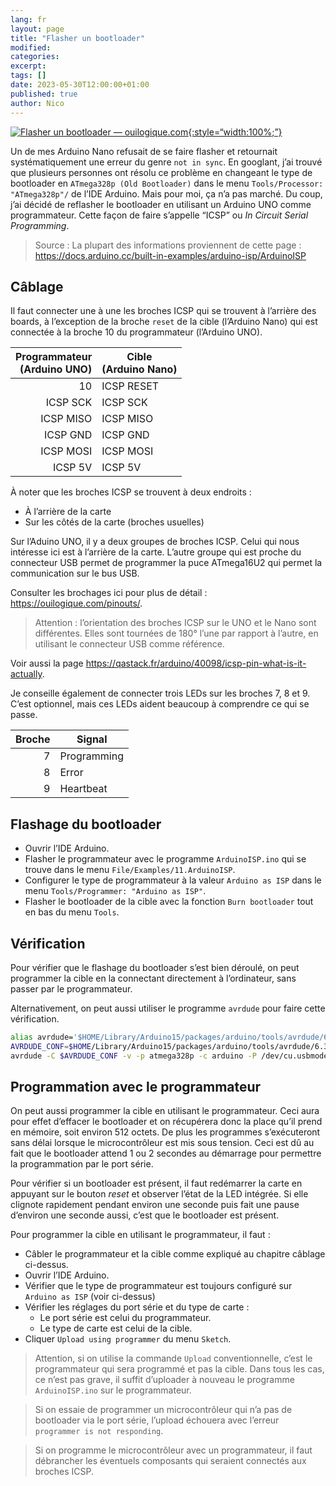 ```yaml
---
lang: fr
layout: page
title: "Flasher un bootloader"
modified:
categories:
excerpt:
tags: []
date: 2023-05-30T12:00:00+01:00
published: true
author: Nico
---
```


[![Flasher un bootloader — ouilogique.com][i1]{:style="width:100%;"}][i1]

[i1]: ./images/2023-05-30-flasher-un-bootloader-001_lowres.jpg

Un de mes Arduino Nano refusait de se faire flasher et retournait systématiquement une erreur du genre `not in sync`.
En googlant, j’ai trouvé que plusieurs personnes ont résolu ce problème en changeant le type de bootloader en `ATmega328p (Old Bootloader)` dans le menu `Tools/Processor: "ATmega328p"/` de l’IDE Arduino.
Mais pour moi, ça n’a pas marché.
Du coup, j’ai décidé de reflasher le bootloader en utilisant un Arduino UNO comme programmateur.
Cette façon de faire s’appelle “ICSP” ou _In Circuit Serial Programming_.

> Source : La plupart des informations proviennent de cette page : <https://docs.arduino.cc/built-in-examples/arduino-isp/ArduinoISP>

## Câblage

Il faut connecter une à une les broches ICSP qui se trouvent à l’arrière des boards, à l’exception de la broche `reset` de la cible (l’Arduino Nano) qui est connectée à la broche 10 du programmateur (l’Arduino UNO).

| Programmateur<br>(Arduino UNO) | Cible<br>(Arduino Nano) |
| -----------------------------: | ----------------------- |
|                             10 | ICSP RESET              |
|                       ICSP SCK | ICSP SCK                |
|                      ICSP MISO | ICSP MISO               |
|                       ICSP GND | ICSP GND                |
|                      ICSP MOSI | ICSP MOSI               |
|                        ICSP 5V | ICSP 5V                 |

À noter que les broches ICSP se trouvent à deux endroits :

-   À l’arrière de la carte
-   Sur les côtés de la carte (broches usuelles)

Sur l’Aduino UNO, il y a deux groupes de broches ICSP.
Celui qui nous intéresse ici est à l’arrière de la carte.
L’autre groupe qui est proche du connecteur USB permet de programmer la puce ATmega16U2 qui permet la communication sur le bus USB.

Consulter les brochages ici pour plus de détail : <https://ouilogique.com/pinouts/>.

> Attention : l’orientation des broches ICSP sur le UNO et le Nano sont différentes.
> Elles sont tournées de 180° l’une par rapport à l’autre, en utilisant le connecteur USB comme référence.

Voir aussi la page <https://qastack.fr/arduino/40098/icsp-pin-what-is-it-actually>.

Je conseille également de connecter trois LEDs sur les broches 7, 8 et 9.
C’est optionnel, mais ces LEDs aident beaucoup à comprendre ce qui se passe.

| Broche | Signal      |
| -----: | ----------- |
|      7 | Programming |
|      8 | Error       |
|      9 | Heartbeat   |

## Flashage du bootloader

-   Ouvrir l’IDE Arduino.
-   Flasher le programmateur avec le programme `ArduinoISP.ino` qui se trouve dans le menu `File/Examples/11.ArduinoISP`.
-   Configurer le type de programmateur à la valeur `Arduino as ISP` dans le menu `Tools/Programmer: "Arduino as ISP"`.
-   Flasher le bootloader de la cible avec la fonction `Burn bootloader` tout en bas du menu `Tools`.

## Vérification

Pour vérifier que le flashage du bootloader s’est bien déroulé, on peut programmer la cible en la connectant directement à l’ordinateur, sans passer par le programmateur.

Alternativement, on peut aussi utiliser le programme `avrdude` pour faire cette vérification.

```bash
alias avrdude='$HOME/Library/Arduino15/packages/arduino/tools/avrdude/6.3.0-arduino17/bin/avrdude'
AVRDUDE_CONF=$HOME/Library/Arduino15/packages/arduino/tools/avrdude/6.3.0-arduino17/etc/avrdude.conf
avrdude -C $AVRDUDE_CONF -v -p atmega328p -c arduino -P /dev/cu.usbmodem4012401
```

## Programmation avec le programmateur

On peut aussi programmer la cible en utilisant le programmateur.
Ceci aura pour effet d’effacer le bootloader et on récupérera donc la place qu’il prend en mémoire, soit environ 512 octets.
De plus les programmes s’exécuteront sans délai lorsque le microcontrôleur est mis sous tension.
Ceci est dû au fait que le bootloader attend 1 ou 2 secondes au démarrage pour permettre la programmation par le port série.

Pour vérifier si un bootloader est présent, il faut redémarrer la carte en appuyant sur le bouton _reset_ et observer l’état de la LED intégrée.
Si elle clignote rapidement pendant environ une seconde puis fait une pause d’environ une seconde aussi, c’est que le bootloader est présent.

Pour programmer la cible en utilisant le programmateur, il faut :

-   Câbler le programmateur et la cible comme expliqué au chapitre câblage ci-dessus.
-   Ouvrir l’IDE Arduino.
-   Vérifier que le type de programmateur est toujours configuré sur `Arduino as ISP` (voir ci-dessus)
-   Vérifier les réglages du port série et du type de carte :
    -   Le port série est celui du programmateur.
    -   Le type de carte est celui de la cible.
-   Cliquer `Upload using programmer` du menu `Sketch`.

> Attention, si on utilise la commande `Upload` conventionnelle, c’est le programmateur qui sera programmé et pas la cible.
> Dans tous les cas, ce n’est pas grave, il suffit d’uploader à nouveau le programme `ArduinoISP.ino` sur le programmateur.

> Si on essaie de programmer un microcontrôleur qui n’a pas de bootloader via le port série, l’upload échouera avec l’erreur `programmer is not responding`.

> Si on programme le microcontrôleur avec un programmateur, il faut débrancher les éventuels composants qui seraient connectés aux broches ICSP.
